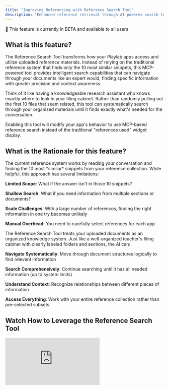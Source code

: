 ```yaml
---
title: "Improving Referencing with Reference Search Tool"
description: "Enhanced reference retrieval through AI-powered search tools that provide more precise and contextual access to your uploaded documents"
---
```


<Note>
🧪 This feature is currently in BETA and available to all users
</Note>

## <Icon icon="bell-on" size="24" /> What is this feature?

The Reference Search Tool transforms how your Playlab apps access and utilize uploaded reference materials. Instead of relying on the traditional reference system that finds only the 10 most similar snippets, this MCP-powered tool provides intelligent search capabilities that can navigate through your documents like an expert would, finding specific information with greater precision and context awareness.

Think of it like having a knowledgeable research assistant who knows exactly where to look in your filing cabinet. Rather than randomly pulling out the first 10 files that seem related, this tool can systematically search through your organized materials until it finds exactly what's needed for the conversation.

<Warning>
Enabling this tool will modify your app's behavior to use MCP-based reference search instead of the traditional "references used" widget display.
</Warning>

## <Icon icon="lightbulb" size="24" /> What is the Rationale for this feature?

<CardGroup cols={2}>
<Card title="Traditional Reference System Limitations" icon="list" color="#ff6b6b">
The current reference system works by reading your conversation and finding the 10 most *similar* snippets from your reference collection. While helpful, this approach has several limitations:

**Limited Scope**: What if the answer isn't in those 10 snippets?

**Shallow Search**: What if you need information from multiple sections or documents?

**Scale Challenges**: With a large number of references, finding the right information in one try becomes unlikely

**Manual Overhead**: You need to carefully select references for each app
</Card>

<Card title="The Knowledge Graph Advantage" icon="network-wired" color="#51cf66">
The Reference Search Tool treats your uploaded documents as an organized knowledge system. Just like a well-organized teacher's filing cabinet with clearly labeled folders and sections, the AI can:

**Navigate Systematically**: Move through document structures logically to find relevant information

**Search Comprehensively**: Continue searching until it has all needed information (up to system limits)

**Understand Context**: Recognize relationships between different pieces of information

**Access Everything**: Work with your entire reference collection rather than pre-selected subsets
</Card>
</CardGroup>

## <Icon icon="circle-play" size="24" /> Watch How to Leverage the Reference Search Tool

  <iframe 
    src="https://drive.google.com/file/d/1QLY8uJli7duO_FSEwFPMeZcH2BChCoxo/preview" 
    frameBorder="0" 
    webkitAllowFullScreen 
    mozAllowFullScreen 
    allowFullScreen 
    style={{width: "100%", height: "500px"}}
  />
  <figcaption>How to leverage Organizational References</figcaption>

## <Icon icon="gear" size="24" /> Setup Instructions

<Steps>
<Step title="Open Tools Panel">
Navigate to the **Tools** section in your Playlab builder interface.
</Step>

<Step title="Enable the Reference Search Tools">
Select both **References Search Tool** and **List Conversation Reference Tool** from the available MCP tools list.
<img src="/images/mcpreferences.png" alt="Adding Reference MCP Standards Tools to Playlab" className="bordered-image" />
<Note>
We recommend enabling both tools for optimal performance. The List tool helps identify available references while the Search tool does the heavy lifting of finding specific information.
</Note>
</Step>

<Step title="Configure Your App Prompt">
Add these instructions to your Playlab app prompt for optimal performance:

```text
You have access to enhanced reference search capabilities through MCP tools. When users ask questions that might be answered by uploaded documents, use the reference search tools to find specific, relevant information. The List Conversation Reference Tool helps identify available references, while the References Search Tool performs targeted searches within those documents.

Continue searching until you have comprehensive information to answer the user's question. Always check tool outputs for detailed reference information and cite sources appropriately.
```
</Step>

<Step title="Optimize Your Document Organization">
For best results, organize your reference materials with:
- **Descriptive file names**: Use clear, specific names like "Grade-5-Math-Unit-3-Fractions-Teacher-Manual.pdf" instead of "Document1.pdf"
- **Well-structured documents**: Files with clear headings and sections work best
</Step>

<Step title="Test Different Query Types">
Validate the tools work correctly by testing various query categories to search your reference files.

**Multi-Step Research:** "What are the prerequisites for teaching fractions, and what common misconceptions should I watch for?"
</Step>
</Steps>

## <Icon icon="brain" size="24" /> Understanding the Reference Search System
### Core Search Tools

<CardGroup cols={2}>
<Card title="References Search Tool" icon="magnifying-glass" href="#primary-search">
The primary search engine that queries your uploaded documents for specific information and content, continuing to search until comprehensive information is found
</Card>

<Card title="List Conversation Reference Tool" icon="list" href="#reference-listing">
Lists available references to help the search tool identify accessible documents more efficiently and understand the scope of available materials
</Card>
</CardGroup>

### <Icon icon="key" size="24" /> Key Features

The Reference Search Tool system provides several advantages over traditional reference handling:

- **Intelligent Navigation**: Understands document structure and can move through sections systematically
- **Comprehensive Search**: Continues searching until it has sufficient information to answer your question
- **Context Preservation**: Maintains understanding of how different pieces of information relate to each other
- **Organizational Awareness**: Respects and utilizes your document organization system
- **Tool Output Transparency**: Detailed search results visible in tool outputs instead of widget display
- **Scalable Access**: Works with large reference collections without requiring manual subset selection

<Note>
Models that cannot use MCP tools will lose reference access when these tools are enabled, so ensure your chosen AI model supports MCP functionality.
</Note>

## <Icon icon="triangle-exclamation" size="24" /> Important Changes in Behavior

<Accordion title="Reference Widget Replacement">
When you enable the References Search Tool, the traditional "references used" widget will no longer appear. Instead, you'll see detailed reference information in the tool outputs, providing more granular insight into how your documents are being accessed and utilized. This actually gives you better transparency into the AI's research process.
</Accordion>

<Accordion title="Model Compatibility Requirements">
This is an MCP tool, which means AI models that don't support Model Context Protocol will lose the ability to access references when the tool is enabled. Ensure your selected model has MCP capabilities before enabling these tools.
</Accordion>

<Accordion title="Enhanced Search Behavior">
Unlike the traditional system that stops after finding 10 similar snippets, the Reference Search Tool will continue searching your documents until it has comprehensive information to answer your question. This means more thorough responses but potentially longer processing times for complex queries.
</Accordion>

## <Icon icon="file-arrow-up" size="24" /> Optimizing Your Reference Materials

### Supported File Types
The system works with PDF, Word documents (.docx), and PowerPoint files (.pptx) through intelligent conversion that preserves document structure.

### Best Practices for Organization

**File Naming Strategy:**
- ✅ Good: `Grade-5-Math-Unit-3-Fractions-Teacher-Manual.pdf`
- ✅ Good: `Science-Standards-Grade-6-Earth-Systems.docx`
- ❌ Avoid: `Document1.pdf` or `H05JL - (copy 2).pdf`

**Folder Structure:**
- Organize by subject area, grade level, unit, or topic
- Use consistent naming conventions
- Create logical hierarchies that match how you think about the content
- The AI will learn and respect your organizational choices

**Document Quality:**
- Well-structured documents with clear headings work best
- Consistent formatting helps the AI understand content relationships
- Documents with table of contents or clear section divisions are ideal

## <Icon icon="circle-question" size="24" /> Frequently Asked Questions

<Accordion title="How does this differ from the traditional reference system?">
The traditional system finds the 10 most similar snippets and stops there. The Reference Search Tool works more like an intelligent research assistant that can navigate through your organized materials, understand document structures, and continue searching until it finds comprehensive information to answer your question. Instead of seeing a simple "references used" widget, you get detailed tool outputs showing the AI's research process.
</Accordion>

<Accordion title="Will this work with my existing document organization?">
Yes! The system is designed to respect and utilize whatever organizational structure you already have. Whether you organize by subject, grade level, unit, or any other system, the AI will learn your structure and navigate accordingly. You don't need to reorganize your existing materials.
</Accordion>

<Accordion title="How many documents can this handle?">
The system is designed to work with large collections of references. Rather than requiring you to manually select subsets for each app, you can enable the tool and give your app access to your entire reference collection. The AI will only search through documents that are relevant to the current conversation.
</Accordion>

<Accordion title="Do I need both tools enabled?">
We strongly recommend enabling both the References Search Tool and the List Conversation Reference Tool. The List tool helps the Search tool identify available documents more efficiently, leading to faster and more accurate results. Think of the List tool as providing a "table of contents" for your reference collection.
</Accordion>

<Accordion title="What happens to my existing references?">
Your uploaded reference documents remain unchanged and accessible. The tools simply provide a new, more powerful way to search and retrieve information from those same documents. All your content stays exactly where it is.
</Accordion>

<Accordion title="Which AI models work best with these tools?">
For optimal performance with Reference Search Tools:

**Tier 1 Performance (Recommended):** Claude 4 Sonnet (excellent balance of search accuracy and response quality), GPT-4.1 (superior for complex document analysis and precise retrieval), and Gemini 2.5 Pro (high accuracy with comprehensive document understanding).

**Tier 2 Performance:** Claude 4 Opus (most thorough document analysis but slower response times), Claude 3 Opus (strong document interpretation with good reasoning), and Kimi K2 (advanced tool usage with solid reference handling).

**Speed-Optimized Options:** Claude 3.5 Haiku (faster searches with reduced analysis depth) and GPT-4.1 Nano (quick queries for simple reference questions).

All selected models must support MCP (Model Context Protocol) to use these tools effectively.
</Accordion>


<Accordion title="Can I still see which references are being used?">
Yes, but in a more detailed format. Instead of the traditional "references used" widget, you'll see comprehensive information in the tool outputs showing exactly which documents were searched, what queries were performed, what specific content was retrieved, and how the AI navigated through your materials. This provides much more transparency than the previous system.
</Accordion>

<Accordion title="What performance should I expect with different models?">
Claude 4 Sonnet and GPT-4.1 typically provide search results in 2-6 seconds with high accuracy. Claude 4 Opus offers the most thorough document analysis but may take 5-12 seconds. Speed-optimized options like Claude 3.5 Haiku respond in 1-3 seconds but with simpler analysis suitable for basic reference queries.

For comprehensive reference work requiring detailed document analysis, Claude 4 Sonnet or GPT-4.1 provide the optimal balance of speed, accuracy, and thorough search capabilities.
</Accordion>

<Accordion title="Can I disable these tools and return to the old system?">
Yes, you can disable the Reference Search Tools at any time through the Tools panel. When disabled, your Playlab app will return to the traditional reference system with the "references used" widget display. Your documents and organization remain unchanged.
</Accordion>

## <Icon icon="book" size="24" /> Learn More

<Card title="Learn About MCP" icon="book-open-reader" href="/mcp-overview">
Discover how Model Context Protocol enables reliable AI tools for enhanced functionality
</Card>

## <Icon icon="bullhorn" size="24" /> Need Support?

We're continuously improving this tool based on user feedback. Contact our team at [support@playlab.ai](mailto:support@playlab.ai) for implementation guidance, troubleshooting, or to share your success stories.

---
*Last updated: August 29, 2025*